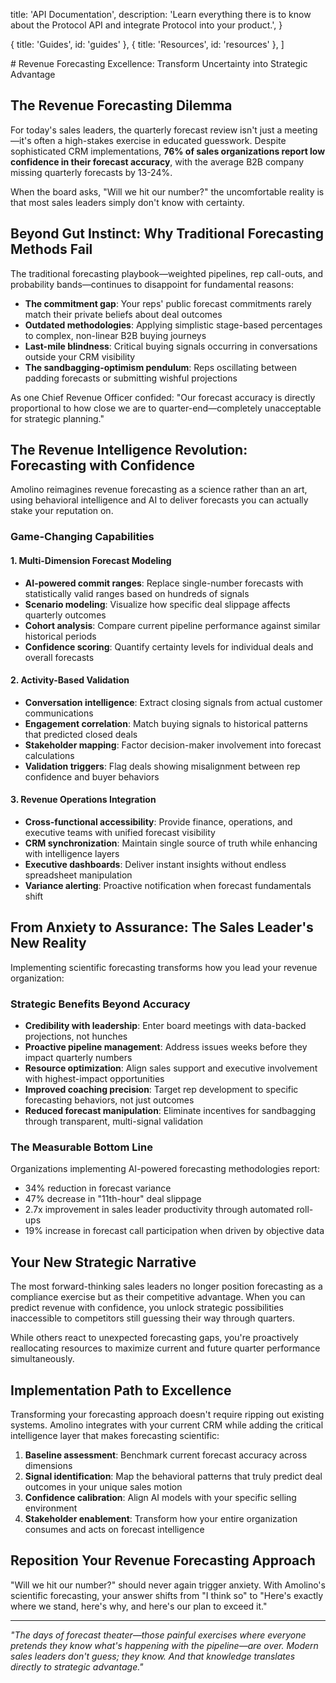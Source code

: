   title: 'API Documentation',
  description:
    'Learn everything there is to know about the Protocol API and integrate Protocol into your product.',
}

  { title: 'Guides', id: 'guides' },
  { title: 'Resources', id: 'resources' },
]

<GradientBackground />
<Container>
  <Navbar />
</Container>
# Revenue Forecasting Excellence: Transform Uncertainty into Strategic Advantage

## The Revenue Forecasting Dilemma

For today's sales leaders, the quarterly forecast review isn't just a meeting—it's often a high-stakes exercise in educated guesswork. Despite sophisticated CRM implementations, **76% of sales organizations report low confidence in their forecast accuracy**, with the average B2B company missing quarterly forecasts by 13-24%. 

When the board asks, "Will we hit our number?" the uncomfortable reality is that most sales leaders simply don't know with certainty.

## Beyond Gut Instinct: Why Traditional Forecasting Methods Fail

The traditional forecasting playbook—weighted pipelines, rep call-outs, and probability bands—continues to disappoint for fundamental reasons:

- **The commitment gap**: Your reps' public forecast commitments rarely match their private beliefs about deal outcomes
- **Outdated methodologies**: Applying simplistic stage-based percentages to complex, non-linear B2B buying journeys
- **Last-mile blindness**: Critical buying signals occurring in conversations outside your CRM visibility
- **The sandbagging-optimism pendulum**: Reps oscillating between padding forecasts or submitting wishful projections

As one Chief Revenue Officer confided: "Our forecast accuracy is directly proportional to how close we are to quarter-end—completely unacceptable for strategic planning."

## The Revenue Intelligence Revolution: Forecasting with Confidence

Amolino reimagines revenue forecasting as a science rather than an art, using behavioral intelligence and AI to deliver forecasts you can actually stake your reputation on.

### Game-Changing Capabilities

#### 1. Multi-Dimension Forecast Modeling
- **AI-powered commit ranges**: Replace single-number forecasts with statistically valid ranges based on hundreds of signals
- **Scenario modeling**: Visualize how specific deal slippage affects quarterly outcomes
- **Cohort analysis**: Compare current pipeline performance against similar historical periods
- **Confidence scoring**: Quantify certainty levels for individual deals and overall forecasts

#### 2. Activity-Based Validation
- **Conversation intelligence**: Extract closing signals from actual customer communications
- **Engagement correlation**: Match buying signals to historical patterns that predicted closed deals
- **Stakeholder mapping**: Factor decision-maker involvement into forecast calculations
- **Validation triggers**: Flag deals showing misalignment between rep confidence and buyer behaviors

#### 3. Revenue Operations Integration
- **Cross-functional accessibility**: Provide finance, operations, and executive teams with unified forecast visibility
- **CRM synchronization**: Maintain single source of truth while enhancing with intelligence layers
- **Executive dashboards**: Deliver instant insights without endless spreadsheet manipulation
- **Variance alerting**: Proactive notification when forecast fundamentals shift

## From Anxiety to Assurance: The Sales Leader's New Reality

Implementing scientific forecasting transforms how you lead your revenue organization:

### Strategic Benefits Beyond Accuracy

- **Credibility with leadership**: Enter board meetings with data-backed projections, not hunches
- **Proactive pipeline management**: Address issues weeks before they impact quarterly numbers
- **Resource optimization**: Align sales support and executive involvement with highest-impact opportunities
- **Improved coaching precision**: Target rep development to specific forecasting behaviors, not just outcomes
- **Reduced forecast manipulation**: Eliminate incentives for sandbagging through transparent, multi-signal validation

### The Measurable Bottom Line

Organizations implementing AI-powered forecasting methodologies report:

- 34% reduction in forecast variance
- 47% decrease in "11th-hour" deal slippage
- 2.7x improvement in sales leader productivity through automated roll-ups
- 19% increase in forecast call participation when driven by objective data

## Your New Strategic Narrative

The most forward-thinking sales leaders no longer position forecasting as a compliance exercise but as their competitive advantage. When you can predict revenue with confidence, you unlock strategic possibilities inaccessible to competitors still guessing their way through quarters.

While others react to unexpected forecasting gaps, you're proactively reallocating resources to maximize current and future quarter performance simultaneously.

## Implementation Path to Excellence

Transforming your forecasting approach doesn't require ripping out existing systems. Amolino integrates with your current CRM while adding the critical intelligence layer that makes forecasting scientific:

1. **Baseline assessment**: Benchmark current forecast accuracy across dimensions
2. **Signal identification**: Map the behavioral patterns that truly predict deal outcomes in your unique sales motion
3. **Confidence calibration**: Align AI models with your specific selling environment
4. **Stakeholder enablement**: Transform how your entire organization consumes and acts on forecast intelligence

## Reposition Your Revenue Forecasting Approach

"Will we hit our number?" should never again trigger anxiety. With Amolino's scientific forecasting, your answer shifts from "I think so" to "Here's exactly where we stand, here's why, and here's our plan to exceed it."

---

*"The days of forecast theater—those painful exercises where everyone pretends they know what's happening with the pipeline—are over. Modern sales leaders don't guess; they know. And that knowledge translates directly to strategic advantage."*